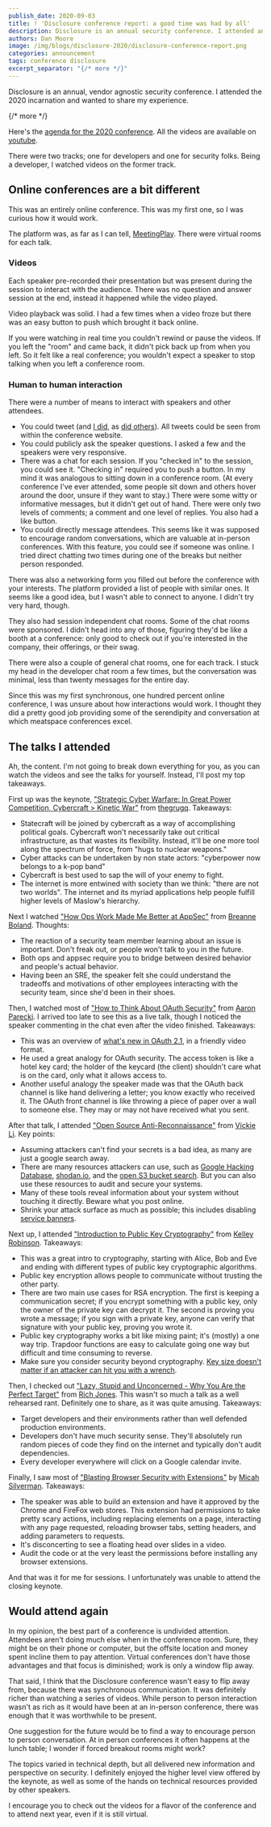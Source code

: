 ```yaml
---
publish_date: 2020-09-03 
title: ! 'Disclosure conference report: a good time was had by all'
description: Disclosure is an annual security conference. I attended and brought back this report.
authors: Dan Moore
image: /img/blogs/disclosure-2020/disclosure-conference-report.png
categories: announcement
tags: conference disclosure
excerpt_separator: "{/* more */}"
---
```


Disclosure is an annual, vendor agnostic security conference. I attended the 2020 incarnation and wanted to share my experience. 

{/* more */}

Here's the [agenda for the 2020 conference](https://www.disclosureconference.com/#agenda). All the videos are available on [youtube](https://www.youtube.com/playlist?list=PLshTZo9V1-aF-rS-TyCYgApAEAQI4q2qe).

There were two tracks; one for developers and one for security folks. Being a developer, I watched videos on the former track.

## Online conferences are a bit different

This was an entirely online conference. This was my first one, so I was curious how it would work. 

The platform was, as far as I can tell, [MeetingPlay](https://www.meetingplay.com/). There were virtual rooms for each talk.

### Videos

Each speaker pre-recorded their presentation but was present during the session to interact with the audience. There was no question and answer session at the end, instead it happened while the video played.

Video playback was solid. I had a few times when a video froze but there was an easy button to push which brought it back online. 

If you were watching in real time you couldn't rewind or pause the videos. If you left the "room" and came back, it didn't pick back up from when you left. So it felt like a real conference; you wouldn't expect a speaker to stop talking when you left a conference room.

### Human to human interaction

There were a number of means to interact with speakers and other attendees.

* You could tweet (and [I did](https://twitter.com/search?q=%23disclosureconference%20(from%3Amooreds)&src=typed_query), as [did others](https://twitter.com/search?q=%23disclosureconference&src=typed_query)). All tweets could be seen from within the conference website. 
* You could publicly ask the speaker questions. I asked a few and the speakers were very responsive.
* There was a chat for each session. If you "checked in" to the session, you could see it. "Checking in" required you to push a button. In my mind it was analogous to sitting down in a conference room. (At every conference I've ever attended, some people sit down and others hover around the door, unsure if they want to stay.) There were some witty or informative messages, but it didn't get out of hand. There were only two levels of comments; a comment and one level of replies. You also had a like button. 
* You could directly message attendees. This seems like it was supposed to encourage random conversations, which are valuable at in-person conferences. With this feature, you could see if someone was online. I tried direct chatting two times during one of the breaks but neither person responded. 

There was also a networking form you filled out before the conference with your interests. The platform provided a list of people with similar ones. It seems like a good idea, but I wasn't able to connect to anyone. I didn't try very hard, though.

They also had session independent chat rooms. Some of the chat rooms were sponsored. I didn't head into any of those, figuring they'd be like a booth at a conference: only good to check out if you're interested in the company, their offerings, or their swag.

There were also a couple of general chat rooms, one for each track. I stuck my head in the developer chat room a few times, but the conversation was minimal, less than twenty messages for the entire day.

Since this was my first synchronous, one hundred percent online conference, I was unsure about how interactions would work. I thought they did a pretty good job providing some of the serendipity and conversation at which meatspace conferences excel. 

## The talks I attended

Ah, the content. I'm not going to break down everything for you, as you can watch the videos and see the talks for yourself. Instead, I'll post my top takeaways.

First up was the keynote, ["Strategic Cyber Warfare: In Great Power Competition, Cybercraft > Kinetic War"](https://youtu.be/_k0MkJMHPi0) from [thegrugq](https://twitter.com/thegrugq). Takeaways:

* Statecraft will be joined by cybercraft as a way of accomplishing political goals. Cybercraft won't necessarily take out critical infrastructure, as that wastes its flexibility. Instead, it'll be one more tool along the spectrum of force, from "hugs to nuclear weapons."
* Cyber attacks can be undertaken by non state actors: "cyberpower now belongs to a k-pop band"
* Cybercraft is best used to sap the will of your enemy to fight. 
* The internet is more entwined with society than we think: "there are not two worlds". The internet and its myriad applications help people fulfill higher levels of Maslow's hierarchy.

Next I watched ["How Ops Work Made Me Better at AppSec"](https://youtu.be/lL7onCeIH0o) from [Breanne Boland](https://twitter.com/breanneboland). Thoughts:

* The reaction of a security team member learning about an issue is important. Don't freak out, or people won't talk to you in the future. 
* Both ops and appsec require you to bridge between desired behavior and people's actual behavior. 
* Having been an SRE, the speaker felt she could understand the tradeoffs and motivations of other employees interacting with the security team, since she'd been in their shoes.

Then, I watched most of ["How to Think About OAuth Security"](https://youtu.be/AwCt2-EHYik) from [Aaron Parecki](https://twitter.com/aaronpk). I arrived too late to see this as a live talk, though I noticed the speaker commenting in the chat even after the video finished. Takeaways:

* This was an overview of [what's new in OAuth 2.1](/blog/2020/04/15/whats-new-in-oauth-2-1), in a friendly video format.
* He used a great analogy for OAuth security. The access token is like a hotel key card; the holder of the keycard (the client) shouldn't care what is on the card, only what it allows access to.
* Another useful analogy the speaker made was that the OAuth back channel is like hand delivering a letter; you know exactly who received it. The OAuth front channel is like throwing a piece of paper over a wall to someone else. They may or may not have received what you sent.

After that talk, I attended ["Open Source Anti-Reconnaissance"](https://youtu.be/UaAMO1EZc7o) from [Vickie Li](https://twitter.com/vickieli7). Key points:

* Assuming attackers can't find your secrets is a bad idea, as many are just a google search away. 
* There are many resources attackers can use, such as [Google Hacking Database](https://www.exploit-db.com/google-hacking-database), [shodan.io](https://www.shodan.io/), and the [open S3 bucket search](https://buckets.grayhatwarfare.com/). But you can also use these resources to audit and secure your systems. 
* Many of these tools reveal information about your system without touching it directly. Beware what you post online.
* Shrink your attack surface as much as possible; this includes disabling [service banners](https://blog.shodan.io/what-is-a-banner/).

Next up, I attended ["Introduction to Public Key Cryptography"](https://youtu.be/G2gxsk_AlJo) from [Kelley Robinson](https://twitter.com/kelleyrobinson). Takeaways: 

* This was a great intro to cryptography, starting with Alice, Bob and Eve and ending with different types of public key cryptographic algorithms.
* Public key encryption allows people to communicate without trusting the other party.
* There are two main use cases for RSA encryption. The first is keeping a communication secret; if you encrypt something with a public key, only the owner of the private key can decrypt it. The second is proving you wrote a message; if you sign with a private key, anyone can verify that signature with your public key, proving you wrote it.
* Public key cryptography works a bit like mixing paint; it's (mostly) a one way trip. Trapdoor functions are easy to calculate going one way but difficult and time consuming to reverse. 
* Make sure you consider security beyond cryptography. [Key size doesn't matter if an attacker can hit you with a wrench](https://xkcd.com/538/).

Then, I checked out ["Lazy, Stupid and Unconcerned - Why You Are the Perfect Target"](https://youtu.be/Zu4zzfbvO_w) from [Rich Jones](https://gun.io). This wasn't so much a talk as a well rehearsed rant. Definitely one to share, as it was quite amusing. Takeaways:

* Target developers and their environments rather than well defended production environments.
* Developers don't have much security sense. They'll absolutely run random pieces of code they find on the internet and typically don't audit dependencies.
* Every developer everywhere will click on a Google calendar invite. 

Finally, I saw most of ["Blasting Browser Security with Extensions"](https://youtu.be/6jgBM8twUIQ) by [Micah Silverman](https://twitter.com/afitnerd). Takeaways:

* The speaker was able to build an extension and have it approved by the Chrome and FireFox web stores. This extension had permissions to take pretty scary actions, including replacing elements on a page, interacting with any page requested, reloading browser tabs, setting headers, and adding parameters to requests.
* It's disconcerting to see a floating head over slides in a video.
* Audit the code or at the very least the permissions before installing any browser extensions. 

And that was it for me for sessions. I unfortunately was unable to attend the closing keynote.

## Would attend again

In my opinion, the best part of a conference is undivided attention. Attendees aren't doing much else when in the conference room. Sure, they might be on their phone or computer, but the offsite location and money spent incline them to pay attention. Virtual conferences don't have those advantages and that focus is diminished; work is only a window flip away. 

That said, I think that the Disclosure conference wasn't easy to flip away from, because there was synchronous communication. It was definitely richer than watching a series of videos. While person to person interaction wasn't as rich as it would have been at an in-person conference, there was enough that it was worthwhile to be present.

One suggestion for the future would be to find a way to encourage person to person conversation. At in person conferences it often happens at the lunch table; I wonder if forced breakout rooms might work?

The topics varied in technical depth, but all delivered new information and perspective on security. I definitely enjoyed the higher level view offered by the keynote, as well as some of the hands on technical resources provided by other speakers.

I encourage you to check out the videos for a flavor of the conference and to attend next year, even if it is still virtual.
